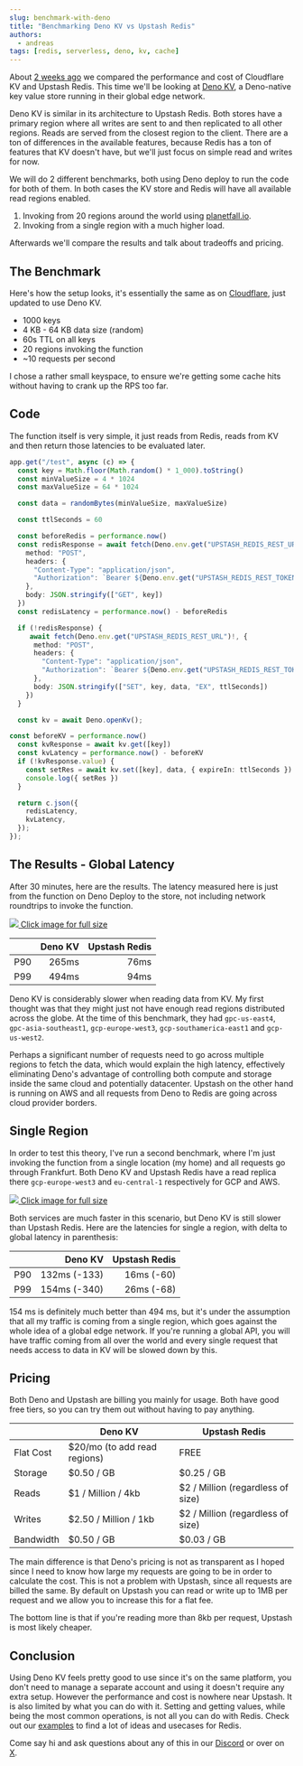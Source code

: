 ```yaml
---
slug: benchmark-with-deno
title: "Benchmarking Deno KV vs Upstash Redis"
authors:
  - andreas
tags: [redis, serverless, deno, kv, cache]
---
```



About [2 weeks ago](/blog/edgecaching-benchmark) we compared the performance and cost of Cloudflare KV and Upstash Redis. This time we'll be looking at [Deno KV](https://deno.com/kv), a Deno-native key value store running in their global edge network.


Deno KV is similar in its architecture to Upstash Redis. Both stores have a primary region where all writes are sent to and then replicated to all other regions. Reads are served from the closest region to the client.
There are a ton of differences in the available features, because Redis has a ton of features that KV doesn't have, but we'll just focus on simple read and writes for now.


We will do 2 different benchmarks, both using Deno deploy to run the code for both of them.
In both cases the KV store and Redis will have all available read regions enabled.

1. Invoking from 20 regions around the world using [planetfall.io](https://planetfall.io).
2. Invoking from a single region with a much higher load.

Afterwards we'll compare the results and talk about tradeoffs and pricing.

## The Benchmark

Here's how the setup looks, it's essentially the same as on [Cloudflare](/blog/edgecaching-benchmark), just updated to use Deno KV.

- 1000 keys
- 4 KB - 64 KB data size (random)
- 60s TTL on all keys
- 20 regions invoking the function
- ~10 requests per second

I chose a rather small keyspace, to ensure we're getting some cache hits without having to crank up the RPS too far.

## Code

The function itself is very simple, it just reads from Redis, reads from KV and then return those latencies to be evaluated later.

```ts title="main.ts"
app.get("/test", async (c) => {
  const key = Math.floor(Math.random() * 1_000).toString()
  const minValueSize = 4 * 1024
  const maxValueSize = 64 * 1024

  const data = randomBytes(minValueSize, maxValueSize)

  const ttlSeconds = 60

  const beforeRedis = performance.now()
  const redisResponse = await fetch(Deno.env.get("UPSTASH_REDIS_REST_URL")!, {
    method: "POST",
    headers: {
      "Content-Type": "application/json",
      "Authorization": `Bearer ${Deno.env.get("UPSTASH_REDIS_REST_TOKEN")}`,
    },
    body: JSON.stringify(["GET", key])
  })
  const redisLatency = performance.now() - beforeRedis

  if (!redisResponse) {
     await fetch(Deno.env.get("UPSTASH_REDIS_REST_URL")!, {
      method: "POST",
      headers: {
        "Content-Type": "application/json",
        "Authorization": `Bearer ${Deno.env.get("UPSTASH_REDIS_REST_TOKEN")}`,
      },
      body: JSON.stringify(["SET", key, data, "EX", ttlSeconds])
    })
  }

  const kv = await Deno.openKv();

const beforeKV = performance.now()
  const kvResponse = await kv.get([key])
  const kvLatency = performance.now() - beforeKV
  if (!kvResponse.value) {
    const setRes = await kv.set([key], data, { expireIn: ttlSeconds })
    console.log({ setRes })
  }

  return c.json({
    redisLatency,
    kvLatency,
  });
});
```

## The Results - Global Latency

After 30 minutes, here are the results. The latency measured here is just from the function on Deno Deploy to the store, not including network roundtrips to invoke the function.

<a href="/blog/benchmark-deno/global.png" target="_blank">
  <img src="/blog/benchmark-deno/global.png" />
  Click image for full size
</a>


|         | Deno KV | Upstash Redis |
|---------|--------:|--------------:|
| P90     |   265ms |          76ms |
| P99     |   494ms |          94ms |


Deno KV is considerably slower when reading data from KV. My first thought was that they might just not have enough read regions distributed across the globe.
At the time of this benchmark, they had `gpc-us-east4`, `gpc-asia-southeast1`, `gcp-europe-west3`, `gcp-southamerica-east1` and `gcp-us-west2`.

Perhaps a significant number of requests need to go across multiple regions to fetch the data, which would explain the high latency, effectively eliminating Deno's advantage of controlling both compute and storage inside the same cloud and potentially datacenter.
Upstash on the other hand is running on AWS and all requests from Deno to Redis are going across cloud provider borders.

## Single Region

In order to test this theory, I've run a second benchmark, where I'm just invoking the function from a single location (my home) and all requests go through Frankfurt. Both Deno KV and Upstash Redis have a read replica there `gcp-europe-west3` and `eu-central-1` respectively for GCP and AWS.

<a href="/blog/benchmark-deno/regional.png" target="_blank">
  <img src="/blog/benchmark-deno/regional.png" />
  Click image for full size
</a>

Both services are much faster in this scenario, but Deno KV is still slower than Upstash Redis.
Here are the latencies for single a region, with delta to global latency in parenthesis:

|         | Deno KV      | Upstash Redis |
|---------|-------------:|--------------:|
| P90     | 132ms (-133) |    16ms (-60) |
| P99     | 154ms (-340) |    26ms (-68) |


154 ms is definitely much better than 494 ms, but it's under the assumption that all my traffic is coming from a single region, which goes against the whole idea of a global edge network.
If you're running a global API, you will have traffic coming from all over the world and every single request that needs access to data in KV will be slowed down by this.



## Pricing

Both Deno and Upstash are billing you mainly for usage. Both have good free tiers, so you can try them out without having to pay anything.


|           | Deno KV                      | Upstash Redis                     |
|-----------|------------------------------|-----------------------------------|
| Flat Cost | $20/mo (to add read regions) | FREE                              |
| Storage   | $0.50 / GB                   | $0.25 / GB                        |
| Reads     | $1 / Million / 4kb           | $2 / Million (regardless of size) |
| Writes    | $2.50 / Million / 1kb        | $2 / Million (regardless of size) |
| Bandwidth | $0.50 / GB                   | $0.03 / GB                        |


The main difference is that Deno's pricing is not as transparent as I hoped since I need to know how large my requests are going to be in order to calculate the cost. This is not a problem with Upstash, since all requests are billed the same.
By default on Upstash you can read or write up to 1MB per request and we allow you to increase this for a flat fee.

The bottom line is that if you're reading more than 8kb per request, Upstash is most likely cheaper.




## Conclusion

Using Deno KV feels pretty good to use since it's on the same platform, you don't need to manage a separate account and using it doesn't require any extra setup. However the performance and cost is nowhere near Upstash.
It is also limited by what you can do with it. Setting and getting values, while being the most common operations, is not all you can do with Redis. Check out our [examples](https://upstash.com/examples) to find a lot of ideas and usecases for Redis.

Come say hi and ask questions about any of this in our [Discord](https://upstash.com/discord) or over on [X](https://x.com/upstash).
